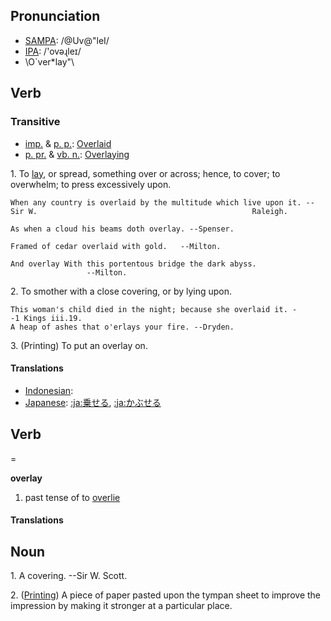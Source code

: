 == Pronunciation ==
*[[w:SAMPA|SAMPA]]: /@Uv@"leI/
*[[w:IPA|IPA]]: /'ovəɻleɪ/
* \O`ver*lay"\
== Verb ==
=== Transitive===
* [[imp.]] & [[p. p.]]:  [[Overlaid]]
* [[p. pr.]] & [[vb. n.]]: [[Overlaying]]

1. To [[lay]], or spread, something over or across; hence, to cover; to overwhelm; to press excessively upon.

 When any country is overlaid by the multitude which live upon it. --Sir W.                                                Raleigh. 

 As when a cloud his beams doth overlay. --Spenser.

 Framed of cedar overlaid with gold.   --Milton.

 And overlay With this portentous bridge the dark abyss.                                --Milton.

2. To smother with a close covering, or by lying upon.

 This woman's child died in the night; because she overlaid it. --1 Kings iii.19.  
 A heap of ashes that o'erlays your fire. --Dryden.

3. (Printing) To put an overlay on.

==== Translations ====
*[[Indonesian]]: [[]]
*[[Japanese]]: [[:ja:乗せる]], [[:ja:かぶせる]]

== Verb ===

'''overlay'''

# past tense of to [[overlie]]

==== Translations ====

== Noun ==
1. A covering. --Sir W. Scott.

2. ([[Printing]]) A piece of paper pasted upon the tympan sheet to improve the impression by making it stronger at a particular place.